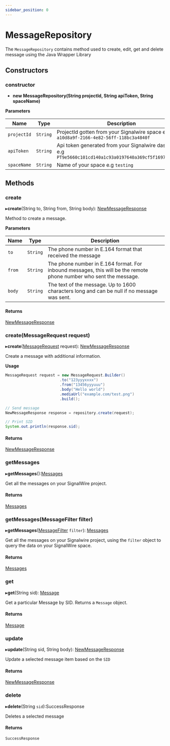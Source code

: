 ```yaml
---
sidebar_position: 0
---
```


# MessageRepository

The `MessageRepository` contains method used to create, edit, get and delete message using the Java Wrapper Library

## Constructors

### constructor

- **new MessageRepository(String projectId, String apiToken, String spaceName)**

**Parameters**

| Name | Type | Description |
| ---- | ---- | ----------- |
| `projectId` | `String` | ProjectId gotten from your Signalwire space e.g `a10d8a9f-2166-4e82-56ff-118bc3a4840f` |
| `apiToken` | `String` | Api token generated from your Signalwire dashboard e.g `PT9e5660c101cd140a1c93a0197640a369cf5f16975a0079c9`|
| `spaceName` | `String` | Name of your space e.g `testing` |

## Methods

### create

▸**create**(String to, String from, String body): [NewMessageResponse](java/reference/messaging/classes/NewMessageResponse.mdx)

Method to create a message.

**Parameters**

|Name|Type|Description|
| --- | --- | ---|
| `to` | `String` | The phone number in E.164 format that received the message |
| `from` | `String` | The phone number in E.164 format. For inbound messages, this will be the remote phone number who sent the message. |
| `body` | `String` | The text of the message. Up to 1600 characters long and can be null if no message was sent. |

#### Returns
[NewMessageResponse](java/reference/messaging/classes/NewMessageResponse.mdx)

### create(MessageRequest request)

▸**create**([MessageRequest](java/reference/messaging/classes/MessageRequest.mdx) request): [NewMessageResponse](java/reference/messaging/classes/NewMessageResponse.mdx)

Create a message with additional information.

**Usage**

```java
MessageRequest request = new MessageRequest.Builder()
                        .to("123yyyxxxx")
                        .from("13456yyyuuu")
                        .body("Hello world")
                        .mediaUrl("example.com/test.png")
                        .build();

// Send message
NewMessageResponse response = repository.create(request);

// Print SID
System.out.println(response.sid);
```

#### Returns
[NewMessageResponse](java/reference/messaging/classes/NewMessageResponse.mdx)

### getMessages

▸**getMessages**():[Messages](java/reference/messaging/classes/Messages.mdx)

Get all the messages on your SignalWire project.

#### Returns
[Messages](java/reference/messaging/classes/Messages.mdx)

### getMessages(MessageFilter filter)

▸**getMessages**([MessageFilter](java/reference/messaging/classes/MessageFilter.mdx) `filter`): [Messages](java/reference/messaging/classes/Messages.mdx)

Get all the messages on your Signalwire project, using the `filter` object to query the data on your SignalWire space.

#### Returns
[Messages](java/reference/messaging/classes/Messages.mdx)

### get

▸**get**(String sid): [Message](java/reference/messaging/classes/Message.mdx)

Get a particular Message by SID. Returns a `Message` object.

#### Returns
[Message](java/reference/messaging/classes/Message.mdx)

### update

▸**update**(String sid, String body): [NewMessageResponse](java/reference/messaging/classes/NewMessageResponse.mdx)

Update a selected message item based on the `SID`

#### Returns
[NewMessageResponse](java/reference/messaging/classes/NewMessageResponse.mdx)

### delete

▸**delete**(String `sid`):SuccessResponse

Deletes a selected message

#### Returns
`SuccessResponse`




